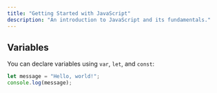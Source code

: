 ```yaml
---
title: "Getting Started with JavaScript"
description: "An introduction to JavaScript and its fundamentals."
---
```


## Variables

You can declare variables using `var`, `let`, and `const`:

```js
let message = "Hello, world!";
console.log(message);
```
